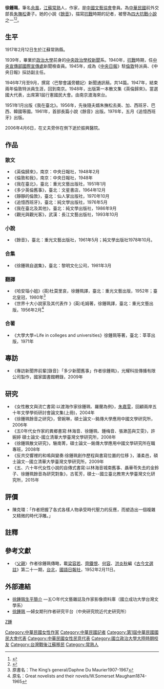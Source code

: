 {{prose|time=2018-04-05T08:40:05+00:00}}
'''徐鍾珮'''{{BD|1917年|2月12日|2006年|4月6日|catIdx=Hsu徐}}，筆名[[余風|余風]]，[[江蘇|江蘇]][[常熟|常熟]]人，作家，是[[中國文藝協會|中國文藝協會]]會員。為[[中華民國|中華民國]]前外交部長[[朱撫松|朱撫松]]妻子。她的小說《[[餘音|餘音]]》，描寫[[抗戰|抗戰]]時期的記者，被譽為[[四大抗戰小說|四大抗戰小說]]之一<ref name=Lin>{{cite | url = | title = 筆的兩端 | author =[[林海音|林海音]] |journal = [[聯合報|聯合報]]  | date = 1983-07-01| archiveurl =  | archivedate =  | deadurl = no }}</ref><ref name=Jian>{{cite | url = | title = 革命誤我我誤卿－－試論「四大抗戰小說」中的愛情故事與書寫策|page = 173| author =簡弘毅 |journal = 古典新意:國立臺灣文學館館員論文集刊2015|publisher=[[國立臺灣文學館|國立臺灣文學館]]  | date = 2015| archiveurl =  | archivedate =  | deadurl = no }}</ref>。

==生平==
1917年2月12日生於江蘇常熟縣。

1939年，畢業於[[政治大學|政治大學]]前身的[[中央政治學校|中央政治學校]][[新聞|新聞]]系。1940年，[[抗戰|抗戰]]時期，任[[中央宣傳部|中央宣傳部]][[國際宣傳處|國際宣傳處]]新聞檢查員。1945年，成為《[[中央日報|中央日報]]》駐[[倫敦|倫敦]]特派員、《中央日報》採訪副主任。

1946年7月至9月，撰寫〈巴黎會議旁聽記〉新聞通訊稿，共14篇。1947年，結束兩年倫敦特派員生涯，回到南京。1948年，出版第一本散文集《英倫歸來》。當選國大代表，出席第1屆行憲國民大會。由南京渡海來台。

1951年1月出版《我在臺北》。1956年，先後隨夫婿朱撫松去美、加、西班牙、巴西、韓國等國。1961年，首部長篇小說《餘音》出版。1976年，五月《追憶西班牙》出版。

2006年4月6日，在丈夫旁伴在側下逝於振興醫院。

==作品==
===散文=== 
*《英倫歸來》，南京：中央日報社，1948年2月  
*《倫敦和我》，南京：中央日報社，1948年  
*《我在臺北》，臺北：重光文藝出版社，1951年1月  
*《多少英倫舊事》，臺北：文星書店，1964年12月 
*《靜靜的倫敦》，臺北：仙人掌出版社，1970年10月  
*《追憶西班牙》，臺北：純文學出版社，1976年5月  
*《我在臺北及其他》，臺北：純文學出版社，1986年9月  
*《觀光與觀光客》，武漢：長江文藝出版社，1993年10月
===小說===  
*《餘音》，臺北：重光文藝出版社，1961年5月；純文學出版社1978年10月。
===合集===  
*《徐鍾珮自選集》，臺北：黎明文化公司，1981年3月  
===翻譯===
*《哈安瑙小姐》(英)杜莫里哀，徐鍾珮譯，臺北：重光文藝出版，1952年；臺北皇冠，1980年<ref>原書名：The King’s general/Daphne Du Maurier1907-1967</ref>
*《世界十大小說家及其代表作 》(英)毛姆著，徐鍾珮譯，臺北：重光文藝出版，1956年2月<ref>原名：Great novelists and their novels/W.Somerset Maugham1874-1965</ref>
===合著===
*《大學大學=Life in colleges and universities》徐鍾珮等著，臺北：莘莘出版，1971年
==專訪==
*《專訪新聞界前輩[錄音]:「多少新聞舊事」作者徐鍾珮》，光耀科技傳播有限公司製作，國家圖書館轉錄，2009年
==研究==
*《女性散文與流亡書寫:以渡海作家徐鍾珮、羅蘭為例》，[[朱嘉雯|朱嘉雯]]，回顧兩岸五十年文學學術研討會論文集(上冊)，2004年 
*《徐鍾珮餘音之研究》，曾婉琳，碩士論文--銘傳大學應用中國文學研究所，2006年
*《五0年代女作家的異鄉書寫:林海音、徐鍾珮、鍾梅音、張漱菡與艾雯》，許婉婷 碩士論文-國立清華大學臺灣文學研究所，2008年 
*《徐鍾珮散文研究》，駱南菁，碩士論文--銘傳大學應用中國文學研究所在職專班，2008年 
*《反共交響裡的和鳴與變奏:徐鍾珮創作歷程與書寫位置的位移 》，潘柔邑，碩士論文--國立清華大學臺灣文學研究所，2009年
*《五、六十年代女性小說的自傳式書寫:以林海音城南舊事、聶華苓失去的金鈴子、徐鍾珮餘音為研究對象》，古茗芳，碩士--國立臺北教育大學臺灣文化研究所，2015年  
==評價==
*陳克環：「作者把握了各式各樣人物承受時代壓力的反應，而塑造出一個複雜又精微的時代浮雕。」
==註釋==
{{reflist}}
==參考文獻==
*〈[[父親|父親]]〉作者徐鍾珮傳略，載[[梁容若|梁容若]]、[[齊鐵恨|齊鐵恨]]、[[何容|何容]]、[[洪炎秋|洪炎秋]]編《[[古今文選|古今文選註]]》第二十一期，[[台北|台北]]，[[國語日報社|國語日報社]]，1952年2月11日。

==外部連結==
*[http://tlm50.twl.ncku.edu.tw/wwxzp1.html 徐鍾珮生平簡介] {{Wayback|url=http://tlm50.twl.ncku.edu.tw/wwxzp1.html |date=20111228123005 }}—五○年代文藝雜誌及作家影像資料庫（國立成功大學台灣文學系）
*[http://mhdb.mh.sinica.edu.tw/ACWP/author.php?no=1201 徐鍾珮] {{Wayback|url=http://mhdb.mh.sinica.edu.tw/ACWP/author.php?no=1201 |date=20210929162439 }}—婦女期刊作者研究平台（中央研究院近代史研究所）


{{DEFAULTSORT:Xu徐}}
[[Category:中華民國女性作家|Category:中華民國女性作家]]
[[Category:中華民國記者|Category:中華民國記者]]
[[Category:第1屆中華民國國民大會代表|Category:第1屆中華民國國民大會代表]]
[[Category:中華民國女性民意代表|Category:中華民國女性民意代表]]
[[Category:國立政治大學大陸時期校友|Category:國立政治大學大陸時期校友]]
[[Category:台灣戰後江蘇移民|Category:台灣戰後江蘇移民]]
[[Category:常熟人|Category:常熟人]]
[[category:徐姓|Z鍾]]